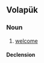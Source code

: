 {{also|vekom}}
==Volapük==

===Noun===
{{vo-noun}}

# [[welcome]]

====Declension====
{{vo-decl-noun}}